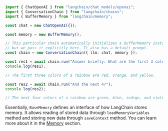 ```typescript
import { ChatOpenAI } from "langchain/chat_models/openai";
import { ConversationChain } from "langchain/chains";
import { BufferMemory } from "langchain/memory";

const chat = new ChatOpenAI({});

const memory = new BufferMemory();

// This particular chain automatically initializes a BufferMemory instance if none is provided,
// but we pass it explicitly here. It also has a default prompt.
const chain = new ConversationChain({ llm: chat, memory });

const res1 = await chain.run("Answer briefly. What are the first 3 colors of a rainbow?");
console.log(res1);

// The first three colors of a rainbow are red, orange, and yellow.

const res2 = await chain.run("And the next 4?");
console.log(res2);

// The next four colors of a rainbow are green, blue, indigo, and violet.
```

Essentially, `BaseMemory` defines an interface of how LangChain stores memory. It allows reading of stored data through `loadMemoryVariables` method and storing new data through `saveContext` method. You can learn more about it in the [Memory](/docs/modules/memory/) section.
